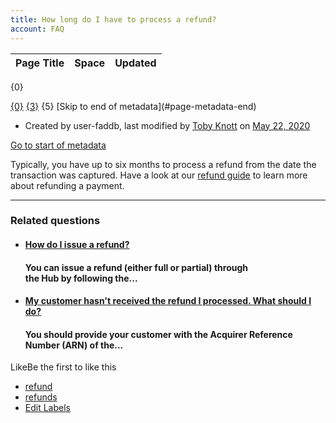 ```yaml
---
title: How long do I have to process a refund?
account: FAQ 
---
```


<table class="aui"> <thead> <tr class="header"> <th class="search-result-title">Page Title</th> <th class="search-result-space">Space</th> <th class="search-result-date">Updated</th> </tr> </thead> </table> <p class="search-result-count">{0}</p> <tr class="search-result"> <td class="search-result-title"><a href="{1}" class="content-type-{2}"><span>{0}</span></a></td> <td class="search-result-space"><a class="space" href="/display/{4}/" title="{3}">{3}</a></td> <td class="search-result-date"><span class="date" title="{6}">{5}</span></td> </tr> [Skip to end of metadata](#page-metadata-end)

*   Created by user-faddb, last modified by [Toby Knott](    /display/~toby.knott
    ) on [May 22, 2020](/pages/diffpagesbyversion.action?pageId=721106&selectedPageVersions=5&selectedPageVersions=6 "Show changes")

[Go to start of metadata](#page-metadata-start)

Typically, you have up to six months to process a refund from the date the transaction was captured. Have a look at our [refund guide](/display/DOCS/Refund+a+payment) to learn more about refunding a payment.

* * *

### Related questions

*   #### [How do I issue a refund?](/pages/viewpage.action?pageId=721092)
    
    #### You can issue a refund (either full or partial) through the Hub by following the...
    
*   #### [My customer hasn't received the refund I processed. What should I do?](/pages/viewpage.action?pageId=721081)
    
    #### You should provide your customer with the Acquirer Reference Number (ARN) of the...
    

LikeBe the first to like this

*   [refund](/label/FAQ/refund)
*   [refunds](/label/FAQ/refunds)
*   [Edit Labels](# "Edit Labels (Type 'l')")




